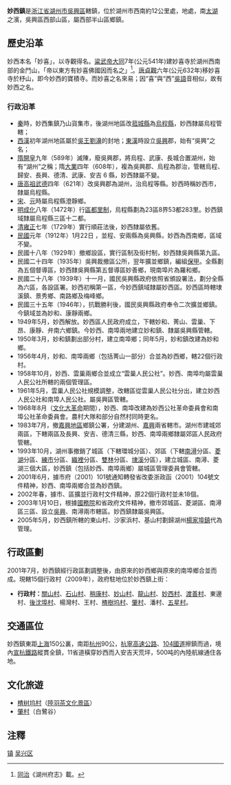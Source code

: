 {{Veil|time=2015-09-12T10:54:30+00:00}}
{{中国乡镇级行政区
|城镇名称= 妙西鎮
|外文名称= Mio Si Tzen（[[吳語|吳語]]）
|代表图像=
|所属国家={{CHN}}
|简称=
|设立始年= 
|行政区类别= 鎮
|区划= 15個行政村
|全镇面积= 115平方公里
|总人口=  1.6万人（2005年）
|本土语言= [[吳語|吳語]]-[[湖州話|湖州話]]
|电话区号= 0572
|邮政编码= 313025
|经纬度=
|毗邻乡镇= [[康山街道|康山街道]]<br>[[道場鄉|道場鄉]]<br>[[埭溪鎮|埭溪鎮]]<br>[[楊家埠鎮|楊家埠鎮]]<br>[[和平鎮(長興縣)|和平鎮]]
|官方网站= https://web.archive.org/web/20100919082340/http://www.hzmx.gov.cn/#/ 湖州市吳興區妙西鎮人民政府
}}

'''妙西鎮'''是[[浙江省|浙江省]][[湖州市|湖州市]][[吳興區|吳興區]]轄鎮，位於湖州市西南約12公里處，地處，南[[太湖|太湖]]之濱，吳興區西部山區，屬西部半山區鄉鎮。

== 歷史沿革 ==
妙西本名「妙喜」，以寺觀得名。[[粱武帝|粱武帝]][[大同_(南梁)|大同]]7年(公元541年)建妙喜寺於湖州西南部的金鬥山，「帝以東方有妙喜佛國因而名之」<ref>[[同治|同治]]《湖州府志》載。</ref>。[[唐|唐]][[貞觀|貞觀]]六年(公元632年)移妙喜寺於杼山，即今妙西的寶積寺。而妙喜之名來易；因“喜”與“西”[[吳語|吳語]]音相似，故有妙西之名。

=== 行政沿革 ===
{{hidef}}
{{hideh|妙西行政沿革}}
*[[秦|秦]]時，妙西集鎮乃山貨集市，後湖州地區改[[菰城縣|菰城縣]]為[[烏程縣|烏程縣]]，妙西隸屬烏程管轄；
*[[西漢|西漢]]初年湖州地區屬於[[吳王|吳王]][[劉濞|劉濞]]的封地；[[東漢|東漢]]時設立[[吳興|吳興]]郡，始有“吳興”之名；
*[[隋|隋]][[開皇|開皇]]九年（589年）滅陳，廢吳興郡，將烏程、武康、長城合置湖州，始有“湖州”之稱；隋[[大業|大業]]四年（608年），複為吳興郡、烏程為郡治，管轄烏程、歸安、長興、德清、武康、安吉 6 縣，妙西隸屬不變。 
*[[唐高祖|唐高祖]][[武德|武德]]四年（621年）改吳興郡為湖州，治烏程等縣。妙西時稱妙西市，隸屬烏程縣。 
*[[宋|宋]]、[[元|元]]時屬烏程縣澄靜鄉。 
*[[明|明]][[成化|成化]]八年（1472年）行[[區都里制|區都里制]]，烏程縣劃為23區8界53都283里。妙西鎮域隸屬烏程縣三區十二都。 
*[[清|清]][[雍正|雍正]]七年（1729年）實行順莊法後，妙西隸屬依舊。 
*[[中華民國|民國]]元年（1912年）1月22日 ，並程、安兩縣為吳興縣，妙西為西南鄉，區域不變。 
*民國十八年（1929年）撤鄉設區，實行區制及街村制，妙西隸吳興縣第九區。 
*民國二十四年（1935年）吳興裁撤區公所，翌年擴並鄉鎮，編組[[保甲|保甲]]。全縣劃為五個督導區，妙西隸吳興縣第五督導區妙善鄉，現南埠片為羅和鄉。 
*民國二十八年（1939年）十一月，國民吳興縣政府依照省頒設署法，劃分全縣為六區，各設區署。妙西初稱第一區，今妙西鎮域隸屬妙西區。妙西區時轄埭溪鎮、景秀鄉、南路鄉及梅峰鄉。 
*民國三十五年（1946年），抗戰勝利後，國民吳興縣政府奉令二次擴並鄉鎮。今鎮域並為妙和、康靜兩鄉。 
*1949年5月，妙西解放。妙西區人民政府成立，下轄妙和、菁山、雲巢、下昂、康靜、弁南六鄉鎮。今妙西、南埠兩地建立妙和鎮、隸屬吳興縣管轄。 
*1950年3月，妙和鎮劃出部分村，建立南埠鄉；同年5月，妙和鎮改建為妙和鄉。 
*1956年4月，妙和、南埠兩鄉（包括菁山一部分）合並為妙西鄉，轄22個行政村。 
*1958年10月，妙西、雲巢兩鄉合並成立“雲巢人民公社”。妙西、南埠均屬雲巢人民公社所轄的兩個管理區。 
*1961年5月，雲巢人民公社規模調整，改轄區從雲巢人民公社分出，建立妙西人民公社和南埠人民公社。屬吳興區管轄。 
*1968年8月（[[文化大革命|文化大革命]]期間），妙西、南埠改建為妙西公社革命委員會和南埠公社革命委員會。農村大隊和部分自然村同時更名。 
*1983年7月，撤[[嘉興地區|嘉興地區]]鄉鎮公署，分建湖州、[[嘉興|嘉興]]兩省轄市。湖州市建城郊兩區，下轄兩區及長興、安吉、德清三縣，妙西、南埠兩鄉隸屬郊區人民政府管轄。 
*1993年10月，湖州事撤銷了城區（下轄環城分區）、郊區（下轄[[南潯|南潯]]分區、[[菱湖|菱湖]]分區、[[練市|練市]]分區、[[織裡|織裡]]分區、[[雙林|雙林]]分區、[[埭溪|埭溪]]分區），建立城區、南潯、菱湖三個大區，妙西鎮（包括妙西、南埠兩鄉）屬城區管理委員會管轄。 
*2001年6月，據市府（2001）101號通知轉發省改委浙政函（2001）104號文件精神，妙西、南埠兩鄉合並為妙西鎮。 
*2002年春，據市、區擴並行政村文件精神，原22個行政村並未18個。 
*2003年1月10日，根據[[中华人民共和国国务院|國務院]]和省政府文件精神，撤市郊城區、菱湖區、南潯區三區、設立[[吳興|吳興]]、南潯兩市轄區。妙西鎮隸屬吳興區。 
*2005年5月，妙西鎮所轄的東山村、沙家浜村、基山村劃歸湖州[[楊家埠鎮|楊家埠鎮]]代為管理。
{{hidef}}

== 行政區劃 ==
2001年7月，妙西鎮經行政區劃調整後，由原來的妙西鄉與原來的南埠鄉合並而成。現轄15個行政村（2009年），政府駐地位於妙西鎮上街：
*'''行政村：'''[[關山村|關山村]]、[[石山村|石山村]]、[[稍康村|稍康村]]、[[妙山村|妙山村]]、[[龍山村|龍山村]]、[[妙西村|妙西村]]、[[渡善村|渡善村]]、東邊村、[[後沈埠村|後沈埠村]]、楊灣村、王村、[[楂樹坞村|楂樹坞村]]、[[肇村|肇村]]、潘村、[[五星村|五星村]]。

== 交通區位 ==
妙西鎮東距[[上海|上海]]150公裏，南距[[杭州|杭州]]90公，[[杭寧高速公路|杭寧高速公路]]、[[104國道|104國道]]擦鎮而過，境內[[宣杭鐵路|宣杭鐵路]]縱貫全鎮，11省道橫穿妙西而入安吉天荒坪，500吨的內陸航線通住各地。

== 文化旅遊 ==

*[[楂树坞村|楂树坞村]]（[[陸羽茶文化景區|陸羽茶文化景區]]）
*[[肇村|肇村]]（白鷺谷）

== 注釋 ==
{{reflist}}

{{吳興區行政區劃}}

[[category:吴兴区行政区划|镇]]
[[category:湖州市乡镇|吴兴区]]